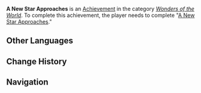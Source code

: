 {{Achievement Infobox
|title        = A New Star Approaches
|id           = 84024
|order id     = 4025
|category     = Wonders of the World
|description  = Complete "[[A New Star Approaches]]".
|requirements = 
|primogems    = 5
|tracking     = 
|hidden       = 1
|quest        = A New Star Approaches
|type         = Quest
}}
'''A New Star Approaches''' is an [[Achievement]] in the category ''[[Wonders of the World]]''. To complete this achievement, the player needs to complete "[[A New Star Approaches]]."
<!--
==Trivia==

==Video Guides==
{{EVT
|video1   = 
|caption1 = 
}}
-->
==Other Languages==
{{Transclude|A New Star Approaches|Other Languages}}

==Change History==
{{Change History|1.1}}
<!--
==References==
{{Reflist}}
-->
==Navigation==
{{Achievement Navbox|Wonders of the World|Quest}}